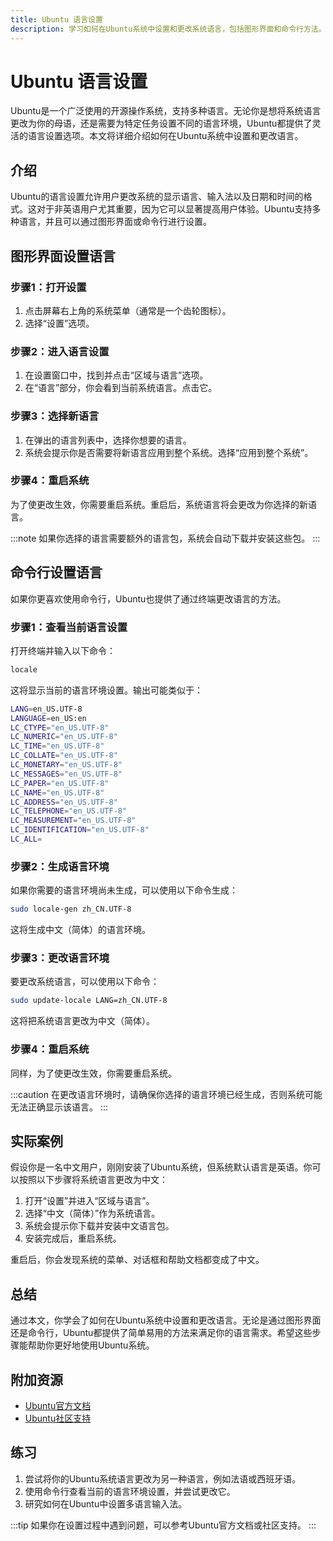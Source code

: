 ```yaml
---
title: Ubuntu 语言设置
description: 学习如何在Ubuntu系统中设置和更改系统语言，包括图形界面和命令行方法。本文适合初学者，提供详细的步骤和实际案例。
---
```


# Ubuntu 语言设置

Ubuntu是一个广泛使用的开源操作系统，支持多种语言。无论你是想将系统语言更改为你的母语，还是需要为特定任务设置不同的语言环境，Ubuntu都提供了灵活的语言设置选项。本文将详细介绍如何在Ubuntu系统中设置和更改语言。

## 介绍

Ubuntu的语言设置允许用户更改系统的显示语言、输入法以及日期和时间的格式。这对于非英语用户尤其重要，因为它可以显著提高用户体验。Ubuntu支持多种语言，并且可以通过图形界面或命令行进行设置。

## 图形界面设置语言

### 步骤1：打开设置

1. 点击屏幕右上角的系统菜单（通常是一个齿轮图标）。
2. 选择“设置”选项。

### 步骤2：进入语言设置

1. 在设置窗口中，找到并点击“区域与语言”选项。
2. 在“语言”部分，你会看到当前系统语言。点击它。

### 步骤3：选择新语言

1. 在弹出的语言列表中，选择你想要的语言。
2. 系统会提示你是否需要将新语言应用到整个系统。选择“应用到整个系统”。

### 步骤4：重启系统

为了使更改生效，你需要重启系统。重启后，系统语言将会更改为你选择的新语言。

:::note
如果你选择的语言需要额外的语言包，系统会自动下载并安装这些包。
:::

## 命令行设置语言

如果你更喜欢使用命令行，Ubuntu也提供了通过终端更改语言的方法。

### 步骤1：查看当前语言设置

打开终端并输入以下命令：

```bash
locale
```

这将显示当前的语言环境设置。输出可能类似于：

```bash
LANG=en_US.UTF-8
LANGUAGE=en_US:en
LC_CTYPE="en_US.UTF-8"
LC_NUMERIC="en_US.UTF-8"
LC_TIME="en_US.UTF-8"
LC_COLLATE="en_US.UTF-8"
LC_MONETARY="en_US.UTF-8"
LC_MESSAGES="en_US.UTF-8"
LC_PAPER="en_US.UTF-8"
LC_NAME="en_US.UTF-8"
LC_ADDRESS="en_US.UTF-8"
LC_TELEPHONE="en_US.UTF-8"
LC_MEASUREMENT="en_US.UTF-8"
LC_IDENTIFICATION="en_US.UTF-8"
LC_ALL=
```

### 步骤2：生成语言环境

如果你需要的语言环境尚未生成，可以使用以下命令生成：

```bash
sudo locale-gen zh_CN.UTF-8
```

这将生成中文（简体）的语言环境。

### 步骤3：更改语言环境

要更改系统语言，可以使用以下命令：

```bash
sudo update-locale LANG=zh_CN.UTF-8
```

这将把系统语言更改为中文（简体）。

### 步骤4：重启系统

同样，为了使更改生效，你需要重启系统。

:::caution
在更改语言环境时，请确保你选择的语言环境已经生成，否则系统可能无法正确显示该语言。
:::

## 实际案例

假设你是一名中文用户，刚刚安装了Ubuntu系统，但系统默认语言是英语。你可以按照以下步骤将系统语言更改为中文：

1. 打开“设置”并进入“区域与语言”。
2. 选择“中文（简体）”作为系统语言。
3. 系统会提示你下载并安装中文语言包。
4. 安装完成后，重启系统。

重启后，你会发现系统的菜单、对话框和帮助文档都变成了中文。

## 总结

通过本文，你学会了如何在Ubuntu系统中设置和更改语言。无论是通过图形界面还是命令行，Ubuntu都提供了简单易用的方法来满足你的语言需求。希望这些步骤能帮助你更好地使用Ubuntu系统。

## 附加资源

- [Ubuntu官方文档](https://help.ubuntu.com/)
- [Ubuntu社区支持](https://askubuntu.com/)

## 练习

1. 尝试将你的Ubuntu系统语言更改为另一种语言，例如法语或西班牙语。
2. 使用命令行查看当前的语言环境设置，并尝试更改它。
3. 研究如何在Ubuntu中设置多语言输入法。

:::tip
如果你在设置过程中遇到问题，可以参考Ubuntu官方文档或社区支持。
:::